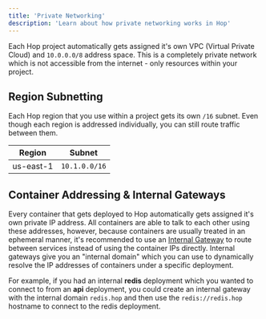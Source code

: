 ```yaml
---
title: 'Private Networking'
description: 'Learn about how private networking works in Hop'
---
```


Each Hop project automatically gets assigned it's own VPC (Virtual Private Cloud) and `10.0.0.0/8` address space. This is a completely private network which is not accessible from the internet - only resources within your project.

## Region Subnetting

Each Hop region that you use within a project gets its own `/16` subnet. Even though each region is addressed individually, you can still route traffic between them.

| Region    | Subnet        |
| --------- | ------------- |
| us-east-1 | `10.1.0.0/16` |

## Container Addressing & Internal Gateways

Every container that gets deployed to Hop automatically gets assigned it's own private IP address. All containers are able to talk to each other using these addresses, however, because containers are usually treated in an ephemeral manner, it's recommended to use an [Internal Gateway](http://localhost:3001/ignite/gateways#creating-a-gateway) to route between services instead of using the container IPs directly. Internal gateways give you an "internal domain" which you can use to dynamically resolve the IP addresses of containers under a specific deployment.

For example, if you had an internal **redis** deployment which you wanted to connect to from an **api** deployment, you could create an internal gateway with the internal domain `redis.hop` and then use the `redis://redis.hop` hostname to connect to the redis deployment.
